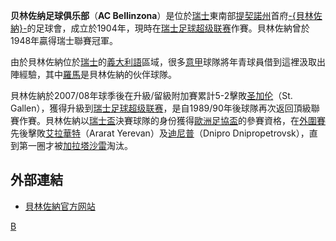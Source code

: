 {{noteTA|G1=足球
|T=zh-hans:贝林佐纳足球俱乐部;zh-hk:比利素拿足球會;zh-tw:貝林佐納足球俱樂部;
|1=zh-hans:贝林佐纳足球俱乐部;zh-hk:比利素拿足球會;zh-tw:貝林佐納足球俱樂部;
|2=zh-hans:贝林佐纳;zh-hk:比利素拿;zh-tw:貝林佐納;
}}
{{Infobox Football club
  | clubname   = 比利素拿<br />''AC Bellinzona''
  | image      = [[File:Ac_bellinzona.png|180px]]
  | fullname   = Associazione Calcio<br> Bellinzona
  | nickname   = ''Granata''
  | shortname  = 
  | founded    = 1904年
  | ground     = [[Stadio_Comunale_Bellinzona|Stadio Comunale Bellinzona]]
  | city       = [[貝林佐納|-{貝林佐納}-]]
  | capacity   = 8,740人
  | chairman   = [[Gabriele_Giulini|Gabriele Giulini]]
  | mgrtitle   = 主教練
  | manager    = [[Roberto_Morinini|Roberto Morinini]]
  | league     = [[瑞士足球挑戰聯賽|瑞士足球挑戰聯賽]]
  | season     = 2012–13
  | position   = 瑞士甲，第 2 位
  | pattern_la1= | pattern_b1= | pattern_ra1=
  | leftarm1=960018 | body1=960018 | rightarm1=960018 | shorts1=BADAFF | socks1=960018
  | pattern_la2= | pattern_b2= | pattern_ra2=
  | leftarm2=BADAFF | body2=BADAFF | rightarm2=BADAFF | shorts2=960018 | socks2=BADAFF
}}
'''贝林佐纳足球俱乐部'''（'''AC Bellinzona'''）是位於[[瑞士|瑞士]]東南部[[提契諾州|提契諾州]]首府[[貝林佐納|-{貝林佐納}-]]的足球會，成立於1904年，現時在[[瑞士足球超级联赛|瑞士足球超级联赛]]作賽。貝林佐納曾於1948年贏得瑞士聯賽冠軍。

由於貝林佐納位於[[瑞士|瑞士]]的[[義大利語|義大利語]]區域，很多[[意甲|意甲]]球隊將年青球員借到這裡汲取出陣經驗，其中[[羅馬足球俱樂部|羅馬]]是貝林佐納的伙伴球隊。

貝林佐納於2007/08年球季後在升級/留級附加賽累計5-2擊敗[[圣加伦足球俱乐部|圣加伦]]（St. Gallen），獲得升級到[[瑞士足球超级联赛|瑞士足球超级联赛]]，是自1989/90年後球隊再次返回頂級聯賽作賽。貝林佐納以[[瑞士盃|瑞士盃]]決賽球隊的身份獲得[[歐洲足協盃|歐洲足協盃]]的參賽資格，在[[2008/09赛季欧洲联盟杯#外圍賽|外圍賽]]先後擊敗[[艾拉華特葉里溫足球會|艾拉華特]]（Ararat Yerevan）及[[迪尼普足球會|迪尼普]]（Dnipro Dnipropetrovsk），直到第一圈才被[[加拉塔沙雷體育會|加拉塔沙雷]]淘汰。

== 外部連結 ==
* {{it}} [http://www.acbellinzona.ch/ 貝林佐納官方网站]{{Wayback|url=http://www.acbellinzona.ch/ |date=20181220163641 }}

{{Authority control}}
{{瑞士足球超級聯賽}}
[[Category:瑞士足球俱樂部|B]]